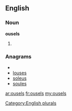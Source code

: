 ==English==

===Noun===
'''ousels'''

# {{plural of|[[ousel]]}}

===Anagrams===
* {{alphagram|elossu}}
* [[louses#English|louses]]
* [[soleus#English|soleus]]
* [[soules#English|soules]]

[[Category:English plurals]]

[[ar:ousels]]
[[fr:ousels]]
[[my:ousels]]